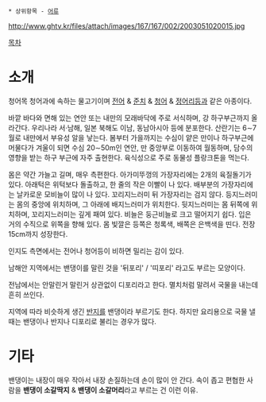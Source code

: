  * 상위항목 - [[어류]]

http://www.ghtv.kr/files/attach/images/167/167/002/2003051020015.jpg

[[목차]]

= 소개 = 
청어목 청어과에 속하는 물고기이며 [[전어]] & [[준치]] & [[청어]] & [[정어리]]등과 같은 아종이다. 

바깥 바다와 면해 있는 연안 또는 내만의 모래바닥에 주로 서식하며, 강 하구부근까지 올라간다. 우리나라 서·남해, 일본 북해도 이남, 동남아시아 등에 분포한다. 산란기는 6∼7월로 내만에서 부유성 알을 낳는다. 봄부터 가을까지는 수심이 얕은 만이나 하구부근에 머물다가 겨울이 되면 수심 20∼50m인 연안, 만 중앙부로 이동하여 월동하며, 담수의 영향을 받는 하구 부근에 자주 출현한다. 육식성으로 주로 동물성 플랑크톤을 먹는다.

몸은 약간 가늘고 길며, 매우 측편한다. 아가미뚜껑의 가장자리에는 2개의 육질돌기가 있다. 아래턱은 위턱보다 돌출하고, 한 줄의 작은 이빨이 나 있다. 배부분의 가장자리에는 날카로운 모비늘이 많이 나 있다. 꼬리지느러미 뒤 가장자리는 검지 않다. 등지느러미는 몸의 중앙에 위치하며, 그 아래에 배지느러미가 위치한다. 뒷지느러미는 몸 뒤쪽에 위치하며, 꼬리지느러미는 깊게 패여 있다. 비늘은 둥근비늘로 크고 떨어지기 쉽다. 입은 거의 수직으로 위쪽을 향해 있다. 몸 빛깔은 등쪽은 청록색, 배쪽은 은백색을 띤다. 전장 15cm까지 성장한다.

인지도 측면에서는 전어나 청어등이 비하면 밀리는 감이 있다. 

남해안 지역에서는 밴댕이를 말린 것을 '뒤포리' / '띠포리' 라고도 부르는 모양이다.

전남에서는 안말린거 말린거 상관없이 디포리라고 한다. 멸치처럼 말려서 국물을 내는데 흔히 쓰인다.

지역에 따라 비슷하게 생긴 [[반지]]를 밴댕이라 부르기도 한다. 하지만 요리용으로 국물 낼 때는 밴댕이나 반지나 디포리로 불리는 경우가 많다.
= 기타 = 
밴댕이는 내장이 매우 작아서 내장 손질하는데 손이 많이 안 간다. 속이 좁고 편협한 사람을 '''밴댕이 소갈딱지''' & '''밴댕이 소갈머리'''라고 부르는 건 이런 이유.
